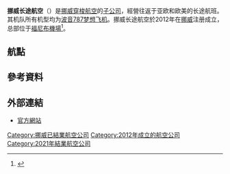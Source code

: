 {{expand|time=2017-03-28T01:17:14+00:00}}
{{Infobox airline
| airline = 挪威长途航空
| native_name = Norwegian Long Haul
| logo = Norwegian Air Shuttle Logo.svg
| nativename = {{lang|en|Norwegian Long Haul}}
| IATA = <s>DU</s>
| ICAO = <s>NLH</s>
| callsign = <s>NORSTAR</s>
| founded = 2012年1月1日
| ceased = 2021年1月4日
| frequent_flyer = {{lang|en|Norwegian Reward}}
| parent = [[挪威穿梭航空|挪威穿梭航空]]
| website = [https://www.norwegian.com/ norwegian.com]
}}
'''挪威长途航空'''（{{lang-en|Norwegian Long Haul}}）是[[挪威穿梭航空|挪威穿梭航空]]的[[子公司|子公司]]，經營往返于亚欧和欧美的长途航班。其机队所有机型均为[[波音787梦想飞机|波音787梦想飞机]]。挪威长途航空於2012年在[[挪威|挪威]]注册成立，总部位于[[福尼布機場|福尼布機場]]<ref>{{Cite web |url=http://annualreport.norwegian.no/2012/corporate_structure |title=Annual Report 2012 Corporate Structure |access-date=2017-03-27 |archive-date=2013-11-17 |archive-url=https://web.archive.org/web/20131117085404/http://annualreport.norwegian.no/2012/corporate_structure |dead-url=yes }}</ref>。

==航點==

==參考資料==
{{reflist}}

==外部連結==
*[https://www.norwegian.com/ 官方網站] {{Wayback|url=https://www.norwegian.com/ |date=20190908180102 }}{{en icon}}

{{挪威穿梭航空}}
[[Category:挪威已結業航空公司|Category:挪威已結業航空公司]]
[[Category:2012年成立的航空公司|Category:2012年成立的航空公司]]
[[Category:2021年結業航空公司|Category:2021年結業航空公司]]
